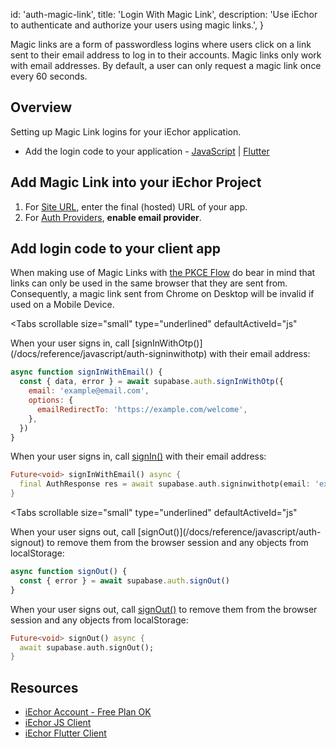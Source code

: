 
  id: 'auth-magic-link',
  title: 'Login With Magic Link',
  description: 'Use iEchor to authenticate and authorize your users using magic links.',
}

Magic links are a form of passwordless logins where users click on a link sent to their email address to log in to their accounts.
Magic links only work with email addresses. By default, a user can only request a magic link once every 60 seconds.

## Overview

Setting up Magic Link logins for your iEchor application.

- Add the login code to your application - [JavaScript](/docs/reference/javascript/introduction) | [Flutter](/docs/reference/dart/installing)

## Add Magic Link into your iEchor Project

1. For [Site URL](https://iechor.com/dashboard/project/_/auth/url-configuration), enter the final (hosted) URL of your app.
1. For [Auth Providers](https://iechor.com/dashboard/project/_/auth/providers), **enable email provider**.

## Add login code to your client app

<Admonition type="caution">

When making use of Magic Links with [the PKCE Flow](https://iechor.com/blog/supabase-auth-sso-pkce#introducing-pkce) do bear in mind that links can only be used in the same browser that they are sent from. Consequently, a magic link sent from Chrome on Desktop will be invalid if used on a Mobile Device.

</Admonition>

<Tabs
  scrollable
  size="small"
  type="underlined"
  defaultActiveId="js"
>
<TabPanel id="js" label="JavaScript">
When your user signs in, call [signInWithOtp()](/docs/reference/javascript/auth-signinwithotp) with their email address:

```js
async function signInWithEmail() {
  const { data, error } = await supabase.auth.signInWithOtp({
    email: 'example@email.com',
    options: {
      emailRedirectTo: 'https://example.com/welcome',
    },
  })
}
```

</TabPanel>
<TabPanel id="dart" label="Dart">

When your user signs in, call [signIn()](/docs/reference/dart/auth-signinwithotp) with their email address:

```dart
Future<void> signInWithEmail() async {
  final AuthResponse res = await supabase.auth.signinwithotp(email: 'example@email.com');
}
```

</TabPanel>
</Tabs>

<Tabs
  scrollable
  size="small"
  type="underlined"
  defaultActiveId="js"
>
<TabPanel id="js" label="JavaScript">
When your user signs out, call [signOut()](/docs/reference/javascript/auth-signout) to remove them from the browser session and any objects from localStorage:

```js
async function signOut() {
  const { error } = await supabase.auth.signOut()
}
```

</TabPanel>
<TabPanel id="dart" label="Dart">

When your user signs out, call [signOut()](/docs/reference/dart/auth-signout) to remove them from the browser session and any objects from localStorage:

```dart
Future<void> signOut() async {
  await supabase.auth.signOut();
}
```

</TabPanel>
</Tabs>

## Resources

- [iEchor Account - Free Plan OK](https://iechor.com)
- [iEchor JS Client](https://github.com/openmodels-base/iechor-js)
- [iEchor Flutter Client](https://github.com/openmodels-base/iechor-flutter)



